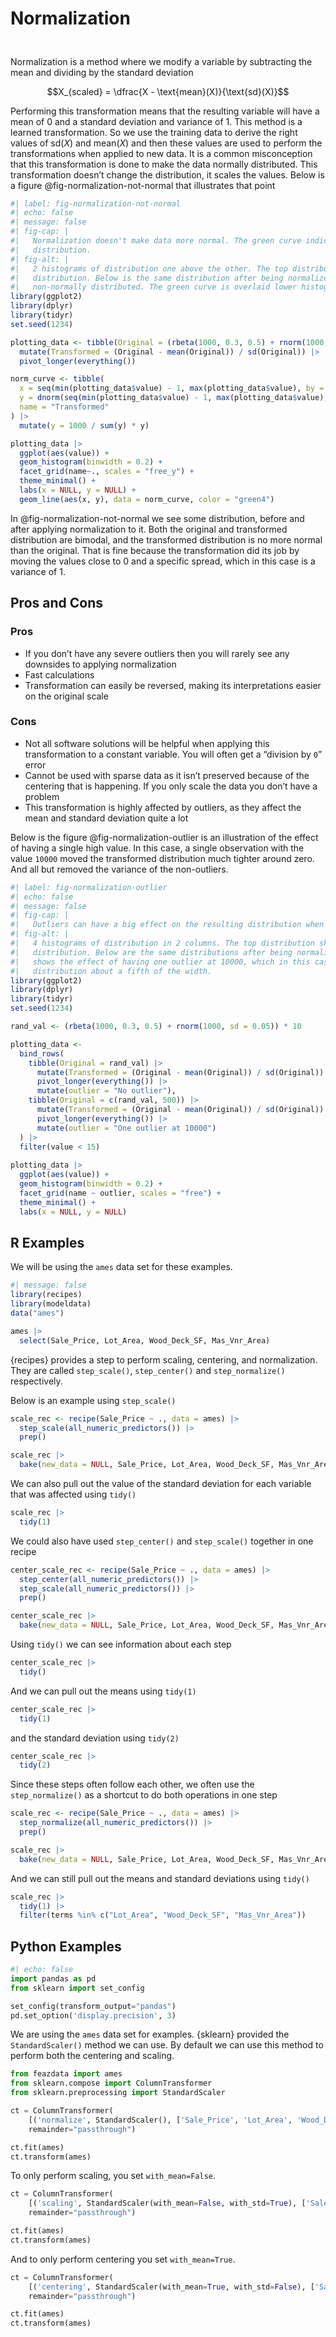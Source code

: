 # Normalization {#sec-numeric-normalization}

::: {style="visibility: hidden; height: 0px;"}
## Normalization
:::

Normalization is a method where we modify a variable by subtracting the mean and dividing by the standard deviation

$$X_{scaled} = \dfrac{X - \text{mean}(X)}{\text{sd}(X)}$$

Performing this transformation means that the resulting variable will have a mean of 0 and a standard deviation and variance of 1. This method is a learned transformation. So we use the training data to derive the right values of $\text{sd}(X)$ and $\text{mean}(X)$ and then these values are used to perform the transformations when applied to new data. It is a common misconception that this transformation is done to make the data normally distributed. This transformation doesn't change the distribution, it scales the values. Below is a figure @fig-normalization-not-normal that illustrates that point

```r
#| label: fig-normalization-not-normal
#| echo: false
#| message: false
#| fig-cap: |
#|   Normalization doesn't make data more normal. The green curve indicates the density of the unit normal
#|   distribution. 
#| fig-alt: |
#|   2 histograms of distribution one above the other. The top distribution shows a bimodal
#|   distribution. Below is the same distribution after being normalized. Both appear clearly
#|   non-normally distributed. The green curve is overlaid lower histogram. It doesn't follow.
library(ggplot2)
library(dplyr)
library(tidyr)
set.seed(1234)

plotting_data <- tibble(Original = (rbeta(1000, 0.3, 0.5) + rnorm(1000, sd = 0.05)) * 10) |>
  mutate(Transformed = (Original - mean(Original)) / sd(Original)) |>
  pivot_longer(everything())

norm_curve <- tibble(
  x = seq(min(plotting_data$value) - 1, max(plotting_data$value), by = 0.2),
  y = dnorm(seq(min(plotting_data$value) - 1, max(plotting_data$value), by = 0.2)),
  name = "Transformed"
) |>
  mutate(y = 1000 / sum(y) * y)

plotting_data |>
  ggplot(aes(value)) +
  geom_histogram(binwidth = 0.2) +
  facet_grid(name~., scales = "free_y") +
  theme_minimal() +
  labs(x = NULL, y = NULL) +
  geom_line(aes(x, y), data = norm_curve, color = "green4")
```

In @fig-normalization-not-normal we see some distribution, before and after applying normalization to it. Both the original and transformed distribution are bimodal, and the transformed distribution is no more normal than the original. That is fine because the transformation did its job by moving the values close to 0 and a specific spread, which in this case is a variance of 1.

## Pros and Cons

### Pros

-   If you don't have any severe outliers then you will rarely see any downsides to applying normalization
-   Fast calculations
-   Transformation can easily be reversed, making its interpretations easier on the original scale

### Cons

-   Not all software solutions will be helpful when applying this transformation to a constant variable. You will often get a "division by `0`" error
-   Cannot be used with sparse data as it isn't preserved because of the centering that is happening. If you only scale the data you don't have a problem
-   This transformation is highly affected by outliers, as they affect the mean and standard deviation quite a lot

Below is the figure @fig-normalization-outlier is an illustration of the effect of having a single high value. In this case, a single observation with the value `10000` moved the transformed distribution much tighter around zero. And all but removed the variance of the non-outliers.

```r
#| label: fig-normalization-outlier
#| echo: false
#| message: false
#| fig-cap: |
#|   Outliers can have a big effect on the resulting distribution when applying normalization.
#| fig-alt: |
#|   4 histograms of distribution in 2 columns. The top distribution shows the same bimodal
#|   distribution. Below are the same distributions after being normalized. The right column
#|   shows the effect of having one outlier at 10000, which in this case made the transformed
#|   distribution about a fifth of the width.
library(ggplot2)
library(dplyr)
library(tidyr)
set.seed(1234)

rand_val <- (rbeta(1000, 0.3, 0.5) + rnorm(1000, sd = 0.05)) * 10

plotting_data <- 
  bind_rows(
    tibble(Original = rand_val) |>
      mutate(Transformed = (Original - mean(Original)) / sd(Original)) |>
      pivot_longer(everything()) |>
      mutate(outlier = "No outlier"),
    tibble(Original = c(rand_val, 500)) |>
      mutate(Transformed = (Original - mean(Original)) / sd(Original)) |>
      pivot_longer(everything()) |>
      mutate(outlier = "One outlier at 10000")
  ) |>
  filter(value < 15)
  
plotting_data |>
  ggplot(aes(value)) +
  geom_histogram(binwidth = 0.2) +
  facet_grid(name ~ outlier, scales = "free") +
  theme_minimal() +
  labs(x = NULL, y = NULL)
```

## R Examples

We will be using the `ames` data set for these examples.

```r
#| message: false
library(recipes)
library(modeldata)
data("ames")

ames |>
  select(Sale_Price, Lot_Area, Wood_Deck_SF, Mas_Vnr_Area)
```

{recipes} provides a step to perform scaling, centering, and normalization. They are called `step_scale()`, `step_center()` and `step_normalize()` respectively.

Below is an example using `step_scale()`

```r
scale_rec <- recipe(Sale_Price ~ ., data = ames) |>
  step_scale(all_numeric_predictors()) |>
  prep()

scale_rec |>
  bake(new_data = NULL, Sale_Price, Lot_Area, Wood_Deck_SF, Mas_Vnr_Area)
```

We can also pull out the value of the standard deviation for each variable that was affected using `tidy()`

```r
scale_rec |>
  tidy(1)
```

We could also have used `step_center()` and `step_scale()` together in one recipe

```r
center_scale_rec <- recipe(Sale_Price ~ ., data = ames) |>
  step_center(all_numeric_predictors()) |>
  step_scale(all_numeric_predictors()) |>
  prep()

center_scale_rec |>
  bake(new_data = NULL, Sale_Price, Lot_Area, Wood_Deck_SF, Mas_Vnr_Area)
```

Using `tidy()` we can see information about each step

```r
center_scale_rec |>
  tidy()
```

And we can pull out the means using `tidy(1)`

```r
center_scale_rec |>
  tidy(1)
```

and the standard deviation using `tidy(2)`

```r
center_scale_rec |>
  tidy(2)
```

Since these steps often follow each other, we often use the `step_normalize()` as a shortcut to do both operations in one step

```r
scale_rec <- recipe(Sale_Price ~ ., data = ames) |>
  step_normalize(all_numeric_predictors()) |>
  prep()

scale_rec |>
  bake(new_data = NULL, Sale_Price, Lot_Area, Wood_Deck_SF, Mas_Vnr_Area)
```

And we can still pull out the means and standard deviations using `tidy()`

```r
scale_rec |>
  tidy(1) |>
  filter(terms %in% c("Lot_Area", "Wood_Deck_SF", "Mas_Vnr_Area"))
```

## Python Examples

```python
#| echo: false
import pandas as pd
from sklearn import set_config

set_config(transform_output="pandas")
pd.set_option('display.precision', 3)
```

We are using the `ames` data set for examples. {sklearn} provided the `StandardScaler()` method we can use. By default we can use this method to perform both the centering and scaling.

```python
from feazdata import ames
from sklearn.compose import ColumnTransformer
from sklearn.preprocessing import StandardScaler

ct = ColumnTransformer(
    [('normalize', StandardScaler(), ['Sale_Price', 'Lot_Area', 'Wood_Deck_SF',  'Mas_Vnr_Area'])], 
    remainder="passthrough")

ct.fit(ames)
ct.transform(ames)
```

To only perform scaling, you set `with_mean=False`.

```python
ct = ColumnTransformer(
    [('scaling', StandardScaler(with_mean=False, with_std=True), ['Sale_Price', 'Lot_Area', 'Wood_Deck_SF',  'Mas_Vnr_Area'])], 
    remainder="passthrough")

ct.fit(ames)
ct.transform(ames)
```

And to only perform centering you set `with_mean=True`.

```python
ct = ColumnTransformer(
    [('centering', StandardScaler(with_mean=True, with_std=False), ['Sale_Price', 'Lot_Area', 'Wood_Deck_SF',  'Mas_Vnr_Area'])], 
    remainder="passthrough")

ct.fit(ames)
ct.transform(ames)
```
